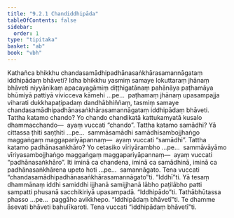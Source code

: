 ```yaml
---
title: "9.2.1 Chandiddhipāda"
tableOfContents: false
sidebar:
  order: 1
type: "tipitaka"
basket: "ab"
book: "vbh"
---
```



<DynamicBreadcrumb />

<Division number="445" book="vbh">

<Paragraph number="1491" book="vbh">
Kathañca bhikkhu chandasamādhipadhānasaṅkhārasamannāgataṃ iddhipādaṃ bhāveti? Idha bhikkhu yasmiṃ samaye lokuttaraṃ jhānaṃ bhāveti niyyānikaṃ apacayagāmiṃ diṭṭhigatānaṃ pahānāya paṭhamāya bhūmiyā pattiyā vivicceva kāmehi …pe…  paṭhamaṃ jhānaṃ upasampajja viharati dukkhapaṭipadaṃ dandhābhiññaṃ, tasmiṃ samaye chandasamādhipadhānasaṅkhārasamannāgataṃ iddhipādaṃ bhāveti.
</Paragraph>

</Division>
<Division number="446" book="vbh">

<Paragraph number="1492" book="vbh">
Tattha katamo chando? Yo chando chandikatā kattukamyatā kusalo dhammacchando—  ayaṃ vuccati “chando”.
</Paragraph>

<Paragraph number="1493" book="vbh">
Tattha katamo samādhi? Yā cittassa ṭhiti saṇṭhiti …pe…  sammāsamādhi samādhisambojjhaṅgo maggaṅgaṃ maggapariyāpannaṃ—  ayaṃ vuccati “samādhi”.
</Paragraph>

<Paragraph number="1494" book="vbh">
Tattha katamo padhānasaṅkhāro? Yo cetasiko vīriyārambho …pe…  sammāvāyāmo vīriyasambojjhaṅgo maggaṅgaṃ maggapariyāpannaṃ—  ayaṃ vuccati “padhānasaṅkhāro”. Iti iminā ca chandena, iminā ca samādhinā, iminā ca padhānasaṅkhārena upeto hoti …pe…  samannāgato. Tena vuccati “chandasamādhipadhānasaṅkhārasamannāgato”ti.
</Paragraph>

</Division>
<Division number="447" book="vbh">

<Paragraph number="1495" book="vbh">
“Iddhī”ti. Yā tesaṃ dhammānaṃ iddhi samiddhi ijjhanā samijjhanā lābho paṭilābho patti sampatti phusanā sacchikiriyā upasampadā.
</Paragraph>

<Paragraph number="1496" book="vbh">
“Iddhipādo”ti. Tathābhūtassa phasso …pe…  paggāho avikkhepo.
</Paragraph>

<Paragraph number="1497" book="vbh">
“Iddhipādaṃ bhāvetī”ti. Te dhamme āsevati bhāveti bahulīkaroti. Tena vuccati “iddhipādaṃ bhāvetī”ti.
</Paragraph>
</Division>